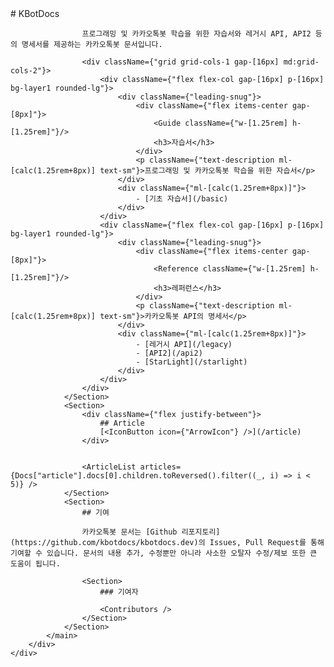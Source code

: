
<div>
    <div className={"flex justify-center mt-header-h px-screen-x-default md:px-screen-x-md"}>
        <div
            className={"relative w-full md:max-w-[952px]"}>
            <main className={"flex flex-col gap-[32px] py-header-main overflow-auto"}>
                <Section>
                    # KBotDocs

                    프로그래밍 및 카카오톡봇 학습을 위한 자습서와 레거시 API, API2 등의 명세서를 제공하는 카카오톡봇 문서입니다.

                    <div className={"grid grid-cols-1 gap-[16px] md:grid-cols-2"}>
                        <div className={"flex flex-col gap-[16px] p-[16px] bg-layer1 rounded-lg"}>
                            <div className={"leading-snug"}>
                                <div className={"flex items-center gap-[8px]"}>
                                    <Guide className={"w-[1.25rem] h-[1.25rem]"}/>
                                    <h3>자습서</h3>
                                </div>
                                <p className={"text-description ml-[calc(1.25rem+8px)] text-sm"}>프로그래밍 및 카카오톡봇 학습을 위한 자습서</p>
                            </div>
                            <div className={"ml-[calc(1.25rem+8px)]"}>
                                - [기초 자습서](/basic)
                            </div>
                        </div>
                        <div className={"flex flex-col gap-[16px] p-[16px] bg-layer1 rounded-lg"}>
                            <div className={"leading-snug"}>
                                <div className={"flex items-center gap-[8px]"}>
                                    <Reference className={"w-[1.25rem] h-[1.25rem]"}/>
                                    <h3>레퍼런스</h3>
                                </div>
                                <p className={"text-description ml-[calc(1.25rem+8px)] text-sm"}>카카오톡봇 API의 명세서</p>
                            </div>
                            <div className={"ml-[calc(1.25rem+8px)]"}>
                                - [레거시 API](/legacy)
                                - [API2](/api2)
                                - [StarLight](/starlight)
                            </div>
                        </div>
                    </div>
                </Section>
                <Section>
                    <div className={"flex justify-between"}>
                        ## Article
                        [<IconButton icon={"ArrowIcon"} />](/article)
                    </div>


                    <ArticleList articles={Docs["article"].docs[0].children.toReversed().filter((_, i) => i < 5)} />
                </Section>
                <Section>
                    ## 기여

                    카카오톡봇 문서는 [Github 리포지토리](https://github.com/kbotdocs/kbotdocs.dev)의 Issues, Pull Request를 통해 기여할 수 있습니다. 문서의 내용 추가, 수정뿐만 아니라 사소한 오탈자 수정/제보 또한 큰 도움이 됩니다.

                    <Section>
                        ### 기여자

                        <Contributors />
                    </Section>
                </Section>
            </main>
        </div>
    </div>
</div>